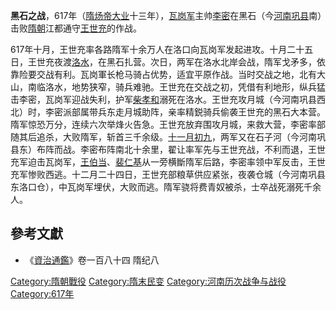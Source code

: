 '''黑石之战'''，617年（[[隋炀帝|隋炀帝]][[大业|大业]]十三年），[[瓦岗军|瓦岗军]]主帅[[李密_(隋朝)|李密]]在黑石（今[[河南|河南]][[巩县|巩县]]南）击败[[隋朝|隋朝]]江都通守[[王世充|王世充]]的作战。

617年十月，王世充率各路隋军十余万人在洛口向瓦岗军发起进攻。十月二十五日，王世充夜渡[[洛水|洛水]]，在黑石扎营。次日，两军在洛水北岸会战，隋军戈矛多，依靠险要交战有利。瓦岗軍长枪马骑占优势，适宜平原作战。当时交战之地，北有大山，南临洛水，地势狭窄，骑兵难驰。王世充在交战之初，凭借有利地形，纵兵猛击李密，瓦岗军迎战失利，护军[[柴孝和|柴孝和]]溺死在洛水。王世充攻月城（今河南巩县西北）时，李密派部属带兵东走月城助阵，亲率精鋭骑兵偷袭王世充的黑石大本营。隋军惊恐万分，连续六次举烽火告急。王世充放弃围攻月城，来救大营，李密率部随其后追杀，大败隋军，斩首三千余级。[[十一月初九|十一月初九]]，两军又在石子河（今河南巩县东）布阵而战。李密布阵南北十余里，翟让率军先与王世充战，不利而退，王世充军迫击瓦岗军，[[王伯当|王伯当]]、[[裴仁基|裴仁基]]从一旁横斷隋军后路，李密率领中军反击，王世充军惨败西逃。十二月二十四日，王世充部粮草供应紧张，夜袭仓城（今河南巩县东洛口仓），中瓦岗军埋伏，大败而逃。隋军骁将费青奴被杀，士卒战死溺死千余人。

==參考文獻==
*《[[資治通鑑|資治通鑑]]》卷一百八十四 隋纪八

{{DEFAULTSORT:H}}
[[Category:隋朝戰役|Category:隋朝戰役]]
[[Category:隋末民变|Category:隋末民变]]
[[Category:河南历次战争与战役|Category:河南历次战争与战役]]
[[Category:617年|Category:617年]]